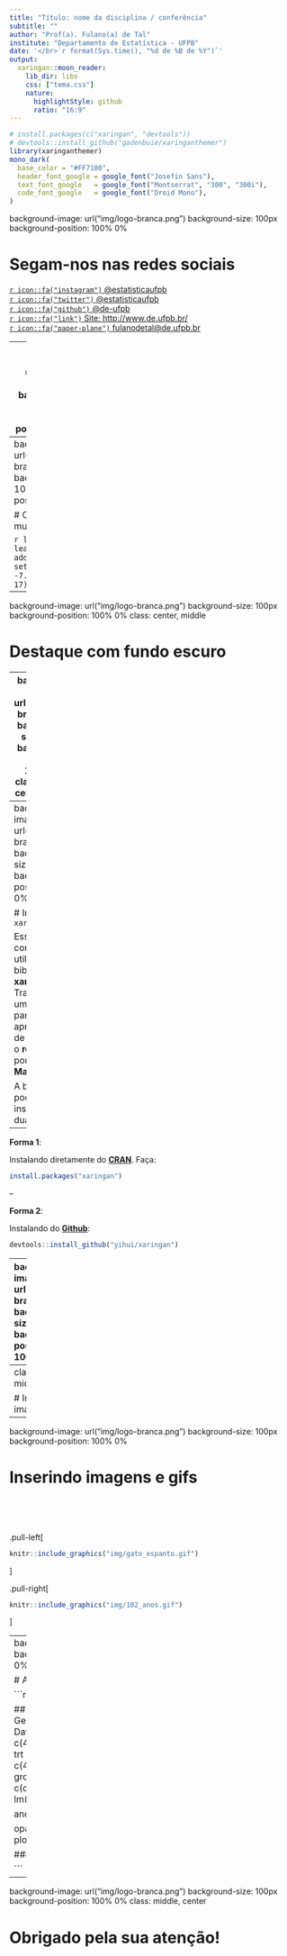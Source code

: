 ```yaml
---
title: "Título: nome da disciplina / conferência"
subtitle: ""
author: "Prof(a). Fulano(a) de Tal"
institute: "Departamento de Estatística - UFPB"
date: '</br>`r format(Sys.time(), "%d de %B de %Y")`'
output:
  xaringan::moon_reader:
    lib_dir: libs
    css: ["tema.css"]
    nature:
      highlightStyle: github
      ratio: "16:9"
---
```


```r
# install.packages(c("xaringan", "devtools"))
# devtools::install_github("gadenbuie/xaringanthemer")
library(xaringanthemer)
mono_dark(
  base_color = "#FF7100",
  header_font_google = google_font("Josefin Sans"),
  text_font_google   = google_font("Montserrat", "300", "300i"),
  code_font_google   = google_font("Droid Mono"),
)
```

background-image: url("img/logo-branca.png")
background-size: 100px
background-position: 100% 0%

# Segam-nos nas redes sociais

[`r icon::fa("instagram")` @estatisticaufpb](https://www.instagram.com/estatisticaufpb/)  
[`r icon::fa("twitter")` @estatisticaufpb](https://twitter.com/estatisticaufpb)  
[`r icon::fa("github")` @de-ufpb](https://github.com/de-ufpb)  
[`r icon::fa("link")` Site: http://www.de.ufpb.br/](http://www.de.ufpb.br/)  
[`r icon::fa("paper-plane")` fulanodetal@de.ufpb.br](mailto:fulanodetal@de.ufpb.br)


---
background-image: url("img/logo-branca.png")
background-size: 100px
background-position: 100% 0%

---
background-image: url("img/logo-branca.png")
background-size: 100px
background-position: 100% 0%

# Onde estamos no mundo?

```r
library(leaflet)
leaflet() %>% addTiles() %>% setView(-34.846199, -7.140400, zoom = 17)
```

---
background-image: url("img/logo-branca.png")
background-size: 100px
background-position: 100% 0%
class: center, middle

# Destaque com fundo escuro

---
background-image: url("img/logo-branca.png")
background-size: 100px
background-position: 100% 0%
class: inverse, center, middle

# Destaque com fundo claro: Poderá ser utilizado na mudança de seções

---
background-image: url("img/logo-branca.png")
background-size: 100px
background-position: 100% 0%

# Instalando o `xaringan`

Esse tema foi construído utilizando a biblioteca **xaringan**. Trata-se de um pacote **R** para criar apresentações de slides com o **remark.js** por meio do **R Markdown**. 

A biblioteca poderá ser instalada de duas formas:

--

**Forma 1**:

Instalando diretamente do [**CRAN**](https://cran.r-project.org/web/packages/available_packages_by_name.html). Faça:

```r
install.packages("xaringan")
```

--

**Forma 2**:

Instalando do [**Github**](https://github.com/yihui/xaringan):

```r
devtools::install_github("yihui/xaringan")
```

---
background-image: url("img/logo-branca.png")
background-size: 100px
background-position: 100% 0%

# Outras bibliotecas necessárias

Para que você consiga rodar esse exemplo, é interessante que instale alguns pacotes complementares. Esses pacotes são necessários pelo fato de que nesse exemplo de apresentação foram introduzidos alguns elementos interenssantes, como por exemplo, a inserção de mapas que foi possível utilizando a biblioteca **leaflet**. 

Dessa forma, caso você venha deletar todo o conteúdo desse arquivo, apenas deixando o cabeçalho, essas bibliotecas complementares não são necessárias. Nessa situação, vá aos poucos instalando o que precisa. 


### Bibliotecas nesserárias para rodar essa apresentação

```r
# Perceba que usando o devtools na Forma 2 apresentada no frame anterior
install.packages(
  c("devtools",
    "leaflet",
    "magrittr",
    "dplyr",
    "ggplot2",
    "rmarkdown"
  )
)
```

---
class: inverse, middle, center

# Inserindo imagens e gifs

---
background-image: url("img/logo-branca.png")
background-size: 100px
background-position: 100% 0%

# Inserindo imagens e gifs

</br>

</br>

.pull-left[
```r
knitr::include_graphics("img/gato_espanto.gif")
```
]

.pull-right[
```r
knitr::include_graphics("img/102_anos.gif")
```
]

---
background-image: url("img/logo-branca.png")
background-size: 100px
background-position: 100% 0%

# Avaliando o modelo

```r
require(graphics)

## Annette Dobson (1990) "An Introduction to Generalized Linear Models".
## Page 9: Plant Weight Data.
ctl <- c(4.17,5.58,5.18,6.11,4.50,4.61,5.17,4.53,5.33,5.14)
trt <- c(4.81,4.17,4.41,3.59,5.87,3.83,6.03,4.89,4.32,4.69)
group <- gl(2, 10, 20, labels = c("Ctl","Trt"))
weight <- c(ctl, trt)
lm.D9 <- lm(weight ~ group)
lm.D90 <- lm(weight ~ group - 1) # omitting intercept

anova(lm.D9)
summary(lm.D90)

opar <- par(mfrow = c(2,2), oma = c(0, 0, 1.1, 0))
plot(lm.D9, las = 1)      # Residuals, Fitted, ...
par(opar)

### less simple examples in "See Also" above

```

---
background-image: url("img/logo-branca.png")
background-size: 100px
background-position: 100% 0%
class: middle, center

# Obrigado pela sua atenção!